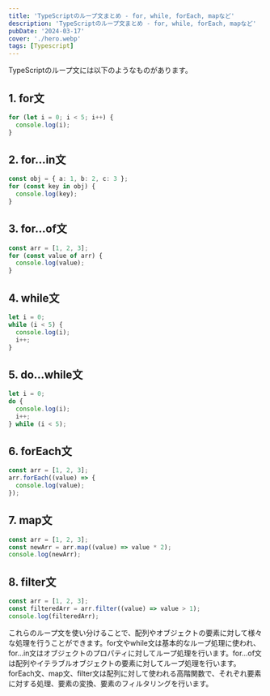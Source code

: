 ```yaml
---
title: 'TypeScriptのループ文まとめ - for, while, forEach, mapなど'
description: 'TypeScriptのループ文まとめ - for, while, forEach, mapなど'
pubDate: '2024-03-17'
cover: './hero.webp'
tags: [Typescript]
---
```


TypeScriptのループ文には以下のようなものがあります。

## 1. for文
```typescript
for (let i = 0; i < 5; i++) {
  console.log(i);
}
```

## 2. for...in文
```typescript
const obj = { a: 1, b: 2, c: 3 };
for (const key in obj) {
  console.log(key);
}
```

## 3. for...of文
```typescript
const arr = [1, 2, 3];
for (const value of arr) {
  console.log(value);
}
```

## 4. while文
```typescript
let i = 0;
while (i < 5) {
  console.log(i);
  i++;
}
```

## 5. do...while文
```typescript
let i = 0;
do {
  console.log(i);
  i++;
} while (i < 5);
```

## 6. forEach文
```typescript
const arr = [1, 2, 3];
arr.forEach((value) => {
  console.log(value);
});
```

## 7. map文
```typescript
const arr = [1, 2, 3];
const newArr = arr.map((value) => value * 2);
console.log(newArr);
```

## 8. filter文
```typescript
const arr = [1, 2, 3];
const filteredArr = arr.filter((value) => value > 1);
console.log(filteredArr);
```

これらのループ文を使い分けることで、配列やオブジェクトの要素に対して様々な処理を行うことができます。for文やwhile文は基本的なループ処理に使われ、for...in文はオブジェクトのプロパティに対してループ処理を行います。for...of文は配列やイテラブルオブジェクトの要素に対してループ処理を行います。forEach文、map文、filter文は配列に対して使われる高階関数で、それぞれ要素に対する処理、要素の変換、要素のフィルタリングを行います。
